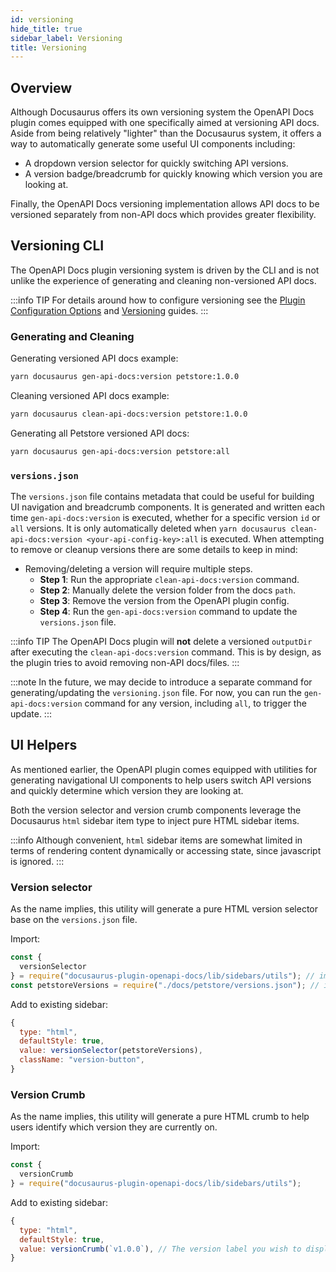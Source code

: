```yaml
---
id: versioning
hide_title: true
sidebar_label: Versioning
title: Versioning
---
```


## Overview

Although Docusaurus offers its own versioning system the OpenAPI Docs plugin comes equipped with one specifically aimed at versioning API docs. Aside from being relatively "lighter" than the Docusaurus system, it offers a way to automatically generate some useful UI components including:

- A dropdown version selector for quickly switching API versions.
- A version badge/breadcrumb for quickly knowing which version you are looking at.

Finally, the OpenAPI Docs versioning implementation allows API docs to be versioned separately from non-API docs which provides greater flexibility.

## Versioning CLI

The OpenAPI Docs plugin versioning system is driven by the CLI and is not unlike the experience of generating and cleaning non-versioned API docs.

:::info TIP
For details around how to configure versioning see the [Plugin Configuration Options](./intro.mdx#plugin-configuration-options) and [Versioning](./intro.mdx#versioning-openapi-docs) guides.
:::

### Generating and Cleaning

Generating versioned API docs example:

```bash
yarn docusaurus gen-api-docs:version petstore:1.0.0
```

Cleaning versioned API docs example:

```bash
yarn docusaurus clean-api-docs:version petstore:1.0.0
```

Generating all Petstore versioned API docs:

```bash
yarn docusaurus gen-api-docs:version petstore:all
```

### `versions.json`

The `versions.json` file contains metadata that could be useful for building UI navigation and breadcrumb components. It is generated and written each time `gen-api-docs:version` is executed, whether for a specific version `id` or `all` versions. It is only automatically deleted when `yarn docusaurus clean-api-docs:version <your-api-config-key>:all` is executed. When attempting to remove or cleanup versions there are some details to keep in mind:

- Removing/deleting a version will require multiple steps.
  - **Step 1**: Run the appropriate `clean-api-docs:version` command.
  - **Step 2**: Manually delete the version folder from the docs `path`.
  - **Step 3**: Remove the version from the OpenAPI plugin config.
  - **Step 4**: Run the `gen-api-docs:version` command to update the `versions.json` file.

:::info TIP
The OpenAPI Docs plugin will **not** delete a versioned `outputDir` after executing the `clean-api-docs:version` command. This is by design, as the plugin tries to avoid removing non-API docs/files.
:::

:::note
In the future, we may decide to introduce a separate command for generating/updating the `versioning.json` file. For now, you can run the `gen-api-docs:version` command for any version, including `all`, to trigger the update.
:::

## UI Helpers

As mentioned earlier, the OpenAPI plugin comes equipped with utilities for generating navigational UI components to help users switch API versions and quickly determine which version they are looking at.

Both the version selector and version crumb components leverage the Docusaurus `html` sidebar item type to inject pure HTML sidebar items.

:::info
Although convenient, `html` sidebar items are somewhat limited in terms of rendering content dynamically or accessing state, since javascript is ignored.
:::

### Version selector

As the name implies, this utility will generate a pure HTML version selector base on the `versions.json` file.

Import:

```javascript
const {
  versionSelector
} = require("docusaurus-plugin-openapi-docs/lib/sidebars/utils"); // imports utility
const petstoreVersions = require("./docs/petstore/versions.json"); // imports Petstore versions.json
```

Add to existing sidebar:

```javascript
{
  type: "html",
  defaultStyle: true,
  value: versionSelector(petstoreVersions),
  className: "version-button",
}
```

### Version Crumb

As the name implies, this utility will generate a pure HTML crumb to help users identify which version they are currently on.

Import:

```javascript
const {
  versionCrumb
} = require("docusaurus-plugin-openapi-docs/lib/sidebars/utils");
```

Add to existing sidebar:

```javascript
{
  type: "html",
  defaultStyle: true,
  value: versionCrumb(`v1.0.0`), // The version label you wish to display
}
```
